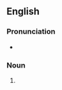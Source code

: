 ==English==

===Pronunciation===
* {{IPA|/ˈpɹɛsɪŋz/|lang=en}}

===Noun===
{{head|en|noun form}}

# {{plural of|pressing|lang=en}}